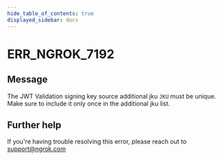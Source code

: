 ```yaml
---
hide_table_of_contents: true
displayed_sidebar: docs
---
```



# ERR_NGROK_7192

## Message

The JWT Validation signing key source additional jku `JKU` must be unique. Make sure to include it only once in the additional jku list.

<ErrorDetails error="err_ngrok_7192" />

## Further help

If you're having trouble resolving this error, please reach out to [support@ngrok.com](mailto:support@ngrok.com?subject=Help%20with%20ERR_NGROK_7192)
